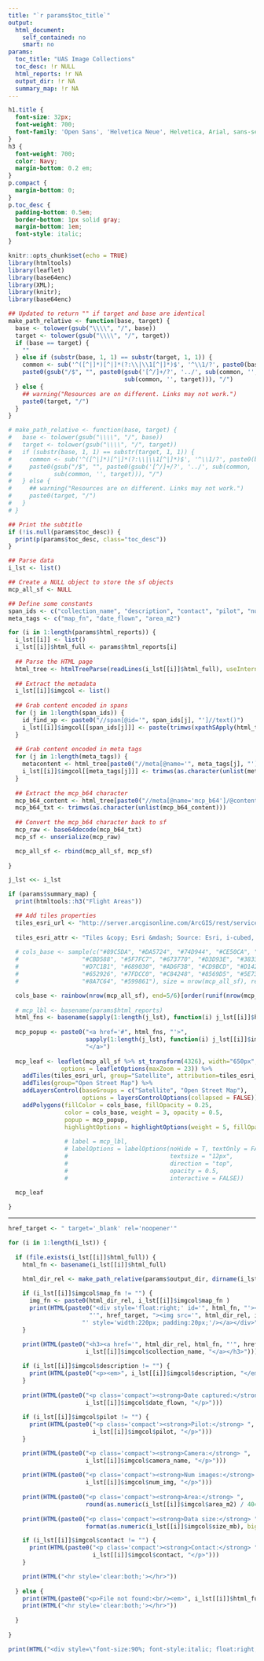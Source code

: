 ```yaml
---
title: "`r params$toc_title`"
output: 
  html_document: 
    self_contained: no
    smart: no
params:
  toc_title: "UAS Image Collections"
  toc_desc: !r NULL
  html_reports: !r NA
  output_dir: !r NA
  summary_map: !r NA
---
```


```css
h1.title {
  font-size: 32px;
  font-weight: 700;
  font-family: 'Open Sans', 'Helvetica Neue', Helvetica, Arial, sans-serif;
}
h3 {
  font-weight: 700;
  color: Navy;
  margin-bottom: 0.2 em;
}
p.compact {
  margin-bottom: 0;
}
p.toc_desc {
  padding-bottom: 0.5em;
  border-bottom: 1px solid gray;
  margin-bottom: 1em;
  font-style: italic;
}
```

```r
knitr::opts_chunk$set(echo = TRUE)
library(htmltools)
library(leaflet)
library(base64enc)
library(XML); 
library(knitr); 
library(base64enc)

## Updated to return "" if target and base are identical
make_path_relative <- function(base, target) {
  base <- tolower(gsub("\\\\", "/", base))
  target <- tolower(gsub("\\\\", "/", target))
  if (base == target) {
    ""
  } else if (substr(base, 1, 1) == substr(target, 1, 1)) {
    common <- sub('^([^|]*)[^|]*(?:\\|\\1[^|]*)$', '^\\1/?', paste0(base, '|', target))
    paste0(gsub("/$", "", paste0(gsub('[^/]+/?', '../', sub(common, '', base)),
                                 sub(common, '', target))), "/")
  } else {
    ## warning("Resources are on different. Links may not work.")
    paste0(target, "/")
  }
}

# make_path_relative <- function(base, target) {
#   base <- tolower(gsub("\\\\", "/", base))
#   target <- tolower(gsub("\\\\", "/", target))
#   if (substr(base, 1, 1) == substr(target, 1, 1)) {
#     common <- sub('^([^|]*)[^|]*(?:\\|\\1[^|]*)$', '^\\1/?', paste0(base, '|', target))
#     paste0(gsub("/$", "", paste0(gsub('[^/]+/?', '../', sub(common, '', base)),
#            sub(common, '', target))), "/")
#   } else {
#     ## warning("Resources are on different. Links may not work.")
#     paste0(target, "/")
#   }
# }
```

```r
## Print the subtitle
if (!is.null(params$toc_desc)) {
  print(p(params$toc_desc, class="toc_desc"))
}
```


```r
## Parse data
i_lst <- list()

## Create a NULL object to store the sf objects
mcp_all_sf <- NULL

## Define some constants
span_ids <- c("collection_name", "description", "contact", "pilot", "num_img", "size_mb", "camera_name")
meta_tags <- c("map_fn", "date_flown", "area_m2")

for (i in 1:length(params$html_reports)) {
  i_lst[[i]] <- list()
  i_lst[[i]]$html_full <- params$html_reports[i]
  
  ## Parse the HTML page
  html_tree <- htmlTreeParse(readLines(i_lst[[i]]$html_full), useInternalNodes = TRUE)
  
  ## Extract the metadata
  i_lst[[i]]$imgcol <- list()
    
  ## Grab content encoded in spans
  for (j in 1:length(span_ids)) {
    id_find_xp <- paste0("//span[@id='", span_ids[j], "']//text()")
    i_lst[[i]]$imgcol[[span_ids[j]]] <- paste(trimws(xpathSApply(html_tree, id_find_xp, xmlValue)), collapse=" ")
  }
    
  ## Grab content encoded in meta tags
  for (j in 1:length(meta_tags)) {
    metacontent <- html_tree[paste0("//meta[@name='", meta_tags[j], "']/@content")]
    i_lst[[i]]$imgcol[[meta_tags[j]]] <- trimws(as.character(unlist(metacontent)))
  }
  
  ## Extract the mcp_b64 character
  mcp_b64_content <- html_tree[paste0("//meta[@name='mcp_b64']/@content")]
  mcp_b64_txt <- trimws(as.character(unlist(mcp_b64_content)))
  
  ## Convert the mcp_b64 character back to sf
  mcp_raw <- base64decode(mcp_b64_txt)
  mcp_sf <- unserialize(mcp_raw)

  mcp_all_sf <- rbind(mcp_all_sf, mcp_sf)
  
}

j_lst <<- i_lst
```


```r

if (params$summary_map) {
  print(htmltools::h3("Flight Areas"))

  ## Add tiles properties
  tiles_esri_url <- "http://server.arcgisonline.com/ArcGIS/rest/services/World_Imagery/MapServer/tile/{z}/{y}/{x}"
  
  tiles_esri_attr <- "Tiles &copy; Esri &mdash; Source: Esri, i-cubed, USDA, USGS, AEX, GeoEye, Getmapping, Aerogrid, IGN, IGP, UPR-EGP, and the GIS User Community"
  
  # cols_base <- sample(c("#89C5DA", "#DA5724", "#74D944", "#CE50CA", "#3F4921", "#C0717C",
  #                  "#CBD588", "#5F7FC7", "#673770", "#D3D93E", "#38333E", "#508578",
  #                  "#D7C1B1", "#689030", "#AD6F3B", "#CD9BCD", "#D14285", "#6DDE88",
  #                  "#652926", "#7FDCC0", "#C84248", "#8569D5", "#5E738F", "#D1A33D",
  #                  "#8A7C64", "#599861"), size = nrow(mcp_all_sf), replace = TRUE)

  cols_base <- rainbow(nrow(mcp_all_sf), end=5/6)[order(runif(nrow(mcp_all_sf)))]
  
  # mcp_lbl <- basename(params$html_reports)
  html_fns <- basename(sapply(1:length(j_lst), function(i) j_lst[[i]]$html_full))
  
  mcp_popup <- paste0("<a href='#", html_fns, "'>",   
                      sapply(1:length(j_lst), function(i) j_lst[[i]]$imgcol$collection_name),
                      "</a>")
                      
  mcp_leaf <- leaflet(mcp_all_sf %>% st_transform(4326), width="650px", height="450px",
               options = leafletOptions(maxZoom = 23)) %>% 
    addTiles(tiles_esri_url, group="Satellite", attribution=tiles_esri_attr) %>%
    addTiles(group="Open Street Map") %>% 
    addLayersControl(baseGroups = c("Satellite", "Open Street Map"), 
                     options = layersControlOptions(collapsed = FALSE)) %>%
    addPolygons(fillColor = cols_base, fillOpacity = 0.25, 
                color = cols_base, weight = 3, opacity = 0.5,
                popup = mcp_popup,
                highlightOptions = highlightOptions(weight = 5, fillOpacity = 0.3))
                
                # label = mcp_lbl, 
                # labelOptions = labelOptions(noHide = T, textOnly = FALSE,
                #                             textsize = "12px",
                #                             direction = "top",
                #                             opacity = 0.5,
                #                             interactive = FALSE)) 

  mcp_leaf
  
}

```

<hr/>

```r
href_target <- " target='_blank' rel='noopener'"

for (i in 1:length(i_lst)) {
  
  if (file.exists(i_lst[[i]]$html_full)) {
    html_fn <- basename(i_lst[[i]]$html_full)
    
    html_dir_rel <- make_path_relative(params$output_dir, dirname(i_lst[[i]]$html_full))

    if (i_lst[[i]]$imgcol$map_fn != "") {
      img_fn <- paste0(html_dir_rel, i_lst[[i]]$imgcol$map_fn )
      print(HTML(paste0("<div style='float:right;' id='", html_fn, "'><a href='", html_dir_rel, html_fn,
                       "'", href_target, "><img src='", html_dir_rel, i_lst[[i]]$imgcol$map_fn,
                     "' style='width:220px; padding:20px;'/></a></div>")))
    }
    
    print(HTML(paste0("<h3><a href='", html_dir_rel, html_fn, "'", href_target, ">", 
                      i_lst[[i]]$imgcol$collection_name, "</a></h3>")))

    if (i_lst[[i]]$imgcol$description != "") {
      print(HTML(paste0("<p><em>", i_lst[[i]]$imgcol$description, "</em></p>")))
    }
  
    print(HTML(paste0("<p class='compact'><strong>Date captured:</strong> ",
                      i_lst[[i]]$imgcol$date_flown, "</p>")))
    
    if (i_lst[[i]]$imgcol$pilot != "") {
      print(HTML(paste0("<p class='compact'><strong>Pilot:</strong> ", 
                        i_lst[[i]]$imgcol$pilot, "</p>")))
    }

    print(HTML(paste0("<p class='compact'><strong>Camera:</strong> ",
                      i_lst[[i]]$imgcol$camera_name, "</p>")))
    
    print(HTML(paste0("<p class='compact'><strong>Num images:</strong> ",
                      i_lst[[i]]$imgcol$num_img, "</p>")))
    
    print(HTML(paste0("<p class='compact'><strong>Area:</strong> ",
                      round(as.numeric(i_lst[[i]]$imgcol$area_m2) / 4046.86, 1), " acres</p>")))
    
    print(HTML(paste0("<p class='compact'><strong>Data size:</strong> ",
                      format(as.numeric(i_lst[[i]]$imgcol$size_mb), big.mark = ","), " MB</p>")))

    if (i_lst[[i]]$imgcol$contact != "") {
      print(HTML(paste0("<p class='compact'><strong>Contact:</strong> ", 
                        i_lst[[i]]$imgcol$contact, "</p>")))
    }

    print(HTML("<hr style='clear:both;'></hr>"))
    
  } else {
    print(HTML(paste0("<p>File not found:<br/><em>", i_lst[[i]]$html_full, "</em></p>")))
    print(HTML("<hr style='clear:both;'></hr>"))
    
  }
  
}

print(HTML("<div style=\"font-size:90%; font-style:italic; float:right;\">Created with <a href=\"https://github.com/ucanr-igis/uasimg\" target=\"_blank\" rel=\"noopener\">Drone Image Utils</a> for R</div>"))

```
